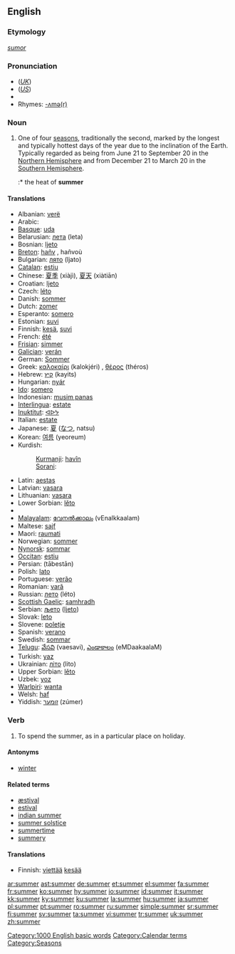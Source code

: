 {{see|Summer}}
{{wikipedia}}
==English==

{{rank|leaves|chair|date|854|summer|simply|terrible|Tom}}

===Etymology===
{{OE.}} ''[[sumor]]''

===Pronunciation===
*(''[[Received Pronunciation|UK]]'') {{IPA|/ˈsʌmə/}}
*(''[[General American|US]]'') {{IPA|/ˈsʌmɚ/}}
*{{audio|en-us-summer.ogg|Audio (US)}}
*Rhymes: [[Rhymes:English:-ʌmə(r)|-ʌmə(r)]]

===Noun===
{{en-noun}}

# One of four [[season]]s, traditionally the second, marked by the longest and typically hottest days of the year due to the inclination of the Earth. Typically regarded as being from June 21 to September 20 in the [[Northern Hemisphere]] and from December 21 to March 20 in the [[Southern Hemisphere]].
#:* the heat of '''summer'''

====Translations====
{{trans-top|hottest season}}
*Albanian: [[verë]] {{f}}
*Arabic: {{ARchar|[[صيف]]}} {{unicode|(ʂaif)}} {{m}}
*[[Basque]]: [[uda]]
*Belarusian: [[лета]] (leta) {{f}}
*Bosnian: [[ljeto]] {{n}}
*[[Breton]]: [[hañv]] {{m}}, hañvoù {{p}}
*Bulgarian: [[лято]] (ljato) {{n}}
*[[Catalan]]: [[estiu]] {{m}}
*Chinese: [[夏季]] (xiàjì), [[夏天]] (xiàtiān)
*Croatian: [[ljeto]] {{n}}
*Czech: [[léto]] {{n}}
*Danish: [[sommer]]
*Dutch: [[zomer]] {{m}}
*Esperanto: [[somero]]
*Estonian: [[suvi]]
*Finnish: [[kesä]], [[suvi]]
*French: [[été]] {{m}}
*[[Frisian]]: [[simmer]]
*[[Galician]]: [[verán]] {{m}}
*German: [[Sommer]] {{m}}
*Greek: [[καλοκαίρι]] (kalokjéri) {{n}}, [[θέρος]] (théros) {{n}}
*Hebrew: [[קיץ]] (kayits) {{m}}
*Hungarian: [[nyár]]
*[[Ido]]: [[somero]]
*Indonesian: [[musim panas]]
*[[Interlingua]]: [[estate]]
*[[Inuktitut]]: [[ᐊᐅᔭ]]
*Italian: [[estate]] {{f}}
*Japanese: [[夏]] ([[なつ]], natsu)
*Korean: [[여름]] (yeoreum)
*Kurdish:
*:[[Kurmanji]]: [[havîn]] {{f}}
*:[[Sorani]]: {{KUchar|[[هاوین]]}}
{{trans-mid}}
*Latin: [[aestas]]
*Latvian: [[vasara]] {{f}}
*Lithuanian: [[vasara]] {{f}}
*Lower Sorbian: [[lěto]] {{n}}
*{{trreq|Macedonian}}
*[[Malayalam]]: [[വേനല്‍ക്കാലം]] (vEnalkkaalam)
*Maltese: [[sajf]]
*Maori: [[raumati]]
*Norwegian: [[sommer]]
*[[Nynorsk]]: [[sommar]]
*[[Occitan]]: [[estiu]]
*Persian: {{fa-Arab|[[تابستان]]}} (tābestān)
*Polish: [[lato]] {{n}}
*Portuguese: [[verão]] {{m}}
*Romanian: [[vară]] {{f}}
*Russian: [[лето]] (léto) {{n}}
*[[Scottish Gaelic]]: [[samhradh]] {{m}}
*Serbian: [[љето]] ([[ljeto]]) {{n}}
*Slovak: [[lеtо]] {{n}}
*Slovene: [[poletje]] {{n}}
*Spanish: [[verano]] {{m}}
*Swedish: [[sommar]]
*[[Telugu]]: [[వేసవి]] (vaesavi), [[ఎండాకాలం]] (eMDaakaalaM)
*Turkish: [[yaz]]
*Ukrainian: [[лiто]] (lito) {{n}}
*Upper Sorbian: [[lěto]] {{n}}
*Uzbek: [[yoz]]
*[[Warlpiri]]: [[wanta]]
*Welsh: [[haf]]
*Yiddish: [[זומער]] (zúmer) {{m}}
{{trans-bottom}}

===Verb===
{{en-verb}}

# To spend the summer, as in a particular place on holiday.

====Antonyms====
*[[winter]]

====Related terms====
*[[æstival]]
*[[estival]]
*[[indian summer]]
*[[summer solstice]]
*[[summertime]]
*[[summery]]

====Translations====
{{trans-top|spend the summer on holiday}}
*Finnish: [[viettää]] [[kesä|kesää]]
{{trans-bottom}}

[[Category:1000 English basic words]]
[[Category:Calendar terms]]
[[Category:Seasons]]

[[ar:summer]]
[[ast:summer]]
[[de:summer]]
[[et:summer]]
[[el:summer]]
[[fa:summer]]
[[fr:summer]]
[[ko:summer]]
[[hy:summer]]
[[io:summer]]
[[id:summer]]
[[it:summer]]
[[kk:summer]]
[[ky:summer]]
[[ku:summer]]
[[la:summer]]
[[hu:summer]]
[[ja:summer]]
[[pl:summer]]
[[pt:summer]]
[[ro:summer]]
[[ru:summer]]
[[simple:summer]]
[[sr:summer]]
[[fi:summer]]
[[sv:summer]]
[[ta:summer]]
[[vi:summer]]
[[tr:summer]]
[[uk:summer]]
[[zh:summer]]